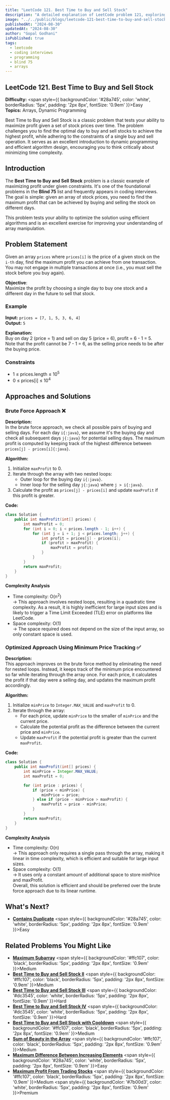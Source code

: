 ```yaml
---
title: "LeetCode 121. Best Time to Buy and Sell Stock"
description: "A detailed explanation of LeetCode problem 121, exploring various approaches to solve the 'Best Time to Buy and Sell Stock' problem efficiently."
image: "../../public/blogs/leetcode-121-best-time-to-buy-and-sell-stock.png"
publishedAt: "2024-08-30"
updatedAt: "2024-08-30"
author: "Gopal Godhani"
isPublished: true
tags:
  - leetcode
  - coding interviews
  - programming
  - blind 75
  - arrays
---
```


## LeetCode 121. Best Time to Buy and Sell Stock

**Difficulty:** <span style={{ backgroundColor: '#28a745', color: 'white', borderRadius: '5px', padding: '2px 8px', fontSize: '0.9em' }}>Easy</span>  
**Topics:** Arrays, Dynamic Programming

Best Time to Buy and Sell Stock is a classic problem that tests your ability to maximize profit given a set of stock prices over time. The problem challenges you to find the optimal day to buy and sell stocks to achieve the highest profit, while adhering to the constraints of a single buy and sell operation. It serves as an excellent introduction to dynamic programming and efficient algorithm design, encouraging you to think critically about minimizing time complexity.

## Introduction

The **Best Time to Buy and Sell Stock** problem is a classic example of maximizing profit under given constraints. It's one of the foundational problems in the **Blind 75** list and frequently appears in coding interviews. The goal is simple: given an array of stock prices, you need to find the maximum profit that can be achieved by buying and selling the stock on different days.

This problem tests your ability to optimize the solution using efficient algorithms and is an excellent exercise for improving your understanding of array manipulation.

## Problem Statement

Given an array `prices` where `prices[i]` is the price of a given stock on the `i-th` day, find the maximum profit you can achieve from one transaction. You may not engage in multiple transactions at once (i.e., you must sell the stock before you buy again).

**Objective**:  
Maximize the profit by choosing a single day to buy one stock and a different day in the future to sell that stock.

### Example

**Input:** `prices = [7, 1, 5, 3, 6, 4]`  
**Output:** `5`

**Explanation:**  
Buy on day 2 (price = 1) and sell on day 5 (price = 6), profit = 6 - 1 = 5.  
Note that the profit cannot be 7 - 1 = 6, as the selling price needs to be after the buying price.

### Constraints

- 1 ≤ prices.length ≤ 10<sup>5</sup>
- 0 ≤ prices[i] ≤ 10<sup>4</sup>

## Approaches and Solutions

### Brute Force Approach ❌

**Description:**  
In the brute force approach, we check all possible pairs of buying and selling days. For each day `i{:java}`, we assume it's the buying day and check all subsequent days `j{:java}` for potential selling days. The maximum profit is computed by keeping track of the highest difference between `prices[j] - prices[i]{:java}`.

**Algorithm:**

1. Initialize `maxProfit` to 0.
2. Iterate through the array with two nested loops:
   - Outer loop for the buying day `i{:java}`.
   - Inner loop for the selling day `j{:java}` where `j > i{:java}`.
3. Calculate the profit as `prices[j] - prices[i]` and update `maxProfit` if this profit is greater.

**Code:**

```java
class Solution {
    public int maxProfit(int[] prices) {
        int maxProfit = 0;
        for (int i = 0; i < prices.length - 1; i++) {
            for (int j = i + 1; j < prices.length; j++) {
                int profit = prices[j] - prices[i];
                if (profit > maxProfit) {
                    maxProfit = profit;
                }
            }
        }
        return maxProfit;
    }
}
```

**Complexity Analysis**

- Time complexity: O(n<sup>2</sup>)  
  → This approach involves nested loops, resulting in a quadratic time complexity. As a result, it is highly inefficient for large input sizes and is likely to trigger a Time Limit Exceeded (TLE) error on platforms like LeetCode.
- Space complexity: O(1)  
  → The space required does not depend on the size of the input array, so only constant space is used.

### Optimized Approach Using Minimum Price Tracking ✅

**Description:**  
This approach improves on the brute force method by eliminating the need for nested loops. Instead, it keeps track of the minimum price encountered so far while iterating through the array once. For each price, it calculates the profit if that day were a selling day, and updates the maximum profit accordingly.

**Algorithm:**

1. Initialize `minPrice` to `Integer.MAX_VALUE` and `maxProfit` to 0.
2. Iterate through the array:
   - For each price, update `minPrice` to the smaller of `minPrice` and the current price.
   - Calculate the potential profit as the difference between the current price and `minPrice`.
   - Update `maxProfit` if the potential profit is greater than the current `maxProfit`.

**Code:**

```java
class Solution {
    public int maxProfit(int[] prices) {
        int minPrice = Integer.MAX_VALUE;
        int maxProfit = 0;

        for (int price : prices) {
            if (price < minPrice) {
                minPrice = price;
            } else if (price - minPrice > maxProfit) {
                maxProfit = price - minPrice;
            }
        }
        return maxProfit;
    }
}
```

**Complexity Analysis**

- Time complexity: O(n)  
  → This approach only requires a single pass through the array, making it linear in time complexity, which is efficient and suitable for large input sizes.
- Space complexity: O(1)  
   → It uses only a constant amount of additional space to store minPrice and maxProfit.  
  Overall, this solution is efficient and should be preferred over the brute force approach due to its linear runtime.

## What's Next?

- [**Contains Duplicate**](https://leetcode.com/problems/contains-duplicate/) <span style={{ backgroundColor: '#28a745', color: 'white', borderRadius: '5px', padding: '2px 8px', fontSize: '0.9em' }}>Easy</span>

## Related Problems You Might Like

- [**Maximum Subarray**](https://leetcode.com/problems/maximum-subarray/) <span style={{ backgroundColor: '#ffc107', color: 'black', borderRadius: '5px', padding: '2px 8px', fontSize: '0.9em' }}>Medium</span>
- [**Best Time to Buy and Sell Stock II**](https://leetcode.com/problems/best-time-to-buy-and-sell-stock-ii/) <span style={{ backgroundColor: '#ffc107', color: 'black', borderRadius: '5px', padding: '2px 8px', fontSize: '0.9em' }}>Medium</span>
- [**Best Time to Buy and Sell Stock III**](https://leetcode.com/problems/best-time-to-buy-and-sell-stock-iii/) <span style={{ backgroundColor: '#dc3545', color: 'white', borderRadius: '5px', padding: '2px 8px', fontSize: '0.9em' }}>Hard</span>
- [**Best Time to Buy and Sell Stock IV**](https://leetcode.com/problems/best-time-to-buy-and-sell-stock-iv/) <span style={{ backgroundColor: '#dc3545', color: 'white', borderRadius: '5px', padding: '2px 8px', fontSize: '0.9em' }}>Hard</span>
- [**Best Time to Buy and Sell Stock with Cooldown**](https://leetcode.com/problems/best-time-to-buy-and-sell-stock-with-cooldown/) <span style={{ backgroundColor: '#ffc107', color: 'black', borderRadius: '5px', padding: '2px 8px', fontSize: '0.9em' }}>Medium</span>
- [**Sum of Beauty in the Array**](https://leetcode.com/problems/sum-of-beauty-in-the-array/) <span style={{ backgroundColor: '#ffc107', color: 'black', borderRadius: '5px', padding: '2px 8px', fontSize: '0.9em' }}>Medium</span>
- [**Maximum Difference Between Increasing Elements**](https://leetcode.com/problems/maximum-difference-between-increasing-elements/) <span style={{ backgroundColor: '#28a745', color: 'white', borderRadius: '5px', padding: '2px 8px', fontSize: '0.9em' }}>Easy</span>
- [**Maximum Profit From Trading Stocks**](https://leetcode.com/problems/maximum-profit-from-trading-stocks/) <span style={{ backgroundColor: '#ffc107', color: 'black', borderRadius: '5px', padding: '2px 8px', fontSize: '0.9em' }}>Medium</span> <span style={{ backgroundColor: '#7b00d3', color: 'white', borderRadius: '5px', padding: '2px 8px', fontSize: '0.9em' }}>Premium</span>
